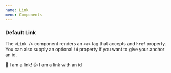 ```yaml
---
name: Link
menu: Components
---
```



### Default Link

The `<Link />` component renders an `<a>` tag that accepts and `href` property. You can also supply an optional `id` property if you want to give your anchor an id.

<Props of={Link} />

<Playground>
  <Link href="https://looker.com">👋 I am a link!</Link>
  <Link href="https://looker.com" id="thumbs-up">
    👍 I am a link with an id
  </Link>
</Playground>
